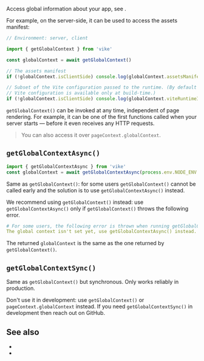 
<ConfigSpec
  env="server, client"
  global={null}
/>

Access global information about your app, see <Link href="/globalContext" />.

For example, on the server-side, it can be used to access <Link href="/preloading#assets-manifest">the assets manifest</Link>:

```ts
// Environment: server, client

import { getGlobalContext } from 'vike'

const globalContext = await getGlobalContext()

// The assets manifest
if (!globalContext.isClientSide) console.log(globalContext.assetsManifest)

// Subset of the Vite configuration passed to the runtime. (By default the
// Vite configuration is available only at build-time.)
if (!globalContext.isClientSide) console.log(globalContext.viteRuntimeInfo)
```

`getGlobalContext()` can be invoked at any time, independent of page rendering. For example, it can be one of the first functions called when your server starts — before it even receives any HTTP requests.

> You can also access it <Link href="/pageContext">over `pageContext.globalContext`</Link>.


## `getGlobalContextAsync()`

```ts
import { getGlobalContextAsync } from 'vike'
const globalContext = await getGlobalContextAsync(process.env.NODE_ENV === 'production')
```

Same as `getGlobalContext()`: for some users `getGlobalContext()` cannot be called early and the solution is to use `getGlobalContextAsync()` instead.

We recommend using `getGlobalContext()` instead: use `getGlobalContextAsync()` only if `getGlobalContext()` throws the following error.

```yaml
# For some users, the following error is thrown when running getGlobalContext()
The global context isn't set yet, use getGlobalContextAsync() instead.
```

The returned `globalContext` is the same as the one returned by `getGlobalContext()`.


## `getGlobalContextSync()`

Same as `getGlobalContext()` but synchronous. Only works reliably in production.

<Warning>Don't use it in development: use `getGlobalContext()` or <Link href="/pageContext">`pageContext.globalContext`</Link> instead. If you need `getGlobalContextSync()` in development then reach out on GitHub.</Warning>


## See also

- <Link href="/globalContext" />
- <Link href="/getVikeConfig" />
